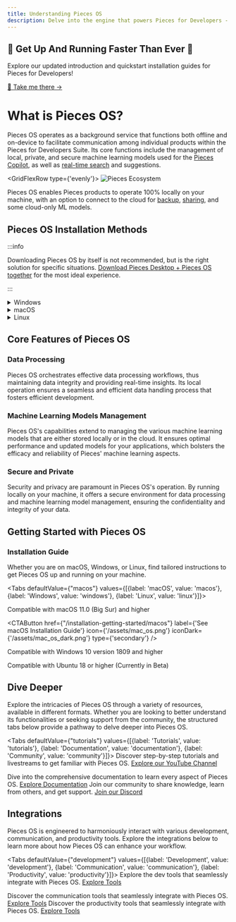 ```yaml
---
title: Understanding Pieces OS
description: Delve into the engine that powers Pieces for Developers - Pieces OS. Explore how it manages data processing and machine learning models to enhance your development workflow.
---
```



<DownloadLinkUpdater />

<div style={{ marginBottom: "24px" }} />

<div style={{
  backgroundColor: "#fff",
  padding: "2rem",
  borderRadius: "8px",
  border: "1px solid #eaeaea",
  boxShadow: "0 1px 3px rgba(0,0,0,0.08)",
  textAlign: "center",
  marginBottom: "2rem",
  color: "#333" // Set a default text color for the container
}}>
  <h2 style={{ margin: "0 0 1rem", color: "#333" }}>
    🏁 Get Up And Running Faster Than Ever 🏁
  </h2>
  <p style={{ margin: "0", fontSize: "1.1rem", lineHeight: "1.5", color: "#333" }}>
    Explore our updated introduction and quickstart installation guides for Pieces for Developers!
  </p>
  <p style={{ margin: "0" }}>
    <a href="https://docs.pieces.app/products/meet-pieces" 
       style={{
         color: "#1b9aaa",
         textDecoration: "none",
         fontWeight: "500",
         display: "inline-block",
         marginTop: "0.5rem",
         lineHeight: "1.2",
         padding: "0"
       }}
    >
      🎉 Take me there →
    </a>
  </p>
</div>


# What is Pieces OS?

Pieces OS operates as a background service that functions both offline and on-device to facilitate communication among individual products within the Pieces for Developers Suite. Its core functions include the management of local, private, and secure machine learning models used for the [Pieces Copilot](/features/pieces-copilot), as well as [real-time search](/features/search-modes) and suggestions.

<GridFlexRow type={'evenly'}>
  ![Pieces Ecosystem](https://storage.googleapis.com/pieces_multimedia/ILLUSTRATIONS/PIECES_FOR_DEVELOPERS/ANY_INTEGRATION/ANY_THEME/PLUGINS/1X1/PIECES_FOR_DEVELOPERS-ANY_INTEGRATION-PLUGINS-ANY_THEME-1X1-10_16_2023.PNG)
</GridFlexRow>

Pieces OS enables Pieces products to operate 100% locally on your machine, with an option to connect to the cloud for [backup](/features/back-up-and-restore), [sharing](/features/one-click-snippet-sharing), and some cloud-only ML models.


## Pieces OS Installation Methods

:::info

Downloading Pieces OS by itself is not recommended, but is the right solution for specific situations. [Download Pieces Desktop + Pieces OS together](/installation-getting-started/what-am-i-installing#pieces-desktop-app--pieces-os) for the most ideal experience.

:::

<details>
  <summary>Windows</summary>

  Click the download link below to install PiecesOS on your Windows machine with the provided Appinstaller file, or download the standalone installer for Windows: 

  - [Pieces OS](/installation-getting-started/pieces-os) Appinstaller (Standalone Windows) | [Download Here](https://builds.pieces.app/stages/production/appinstaller/os_server.appinstaller)
  - [PiecesOS](/installation-getting-started/pieces-os) .EXE (Standalone Windows) | [Download Here](https://builds.pieces.app/stages/production/os_server/windows-exe/download?download=true&product=DOCUMENTATION_WEBSITE)
</details>

<MiniSpacer />

<details>
  <summary>macOS</summary>

  If you aren't sure which of these you need, check your computer's processor:
  1. Click the Apple logo in the top left corner of your screen
  2. Select "About this Mac"
  3. Check "Chip" in the window that pops up.

  If you have an Intel chip, select the Intel package above. Those with Apple M1 or M2 chips should select the "Apple Silicon" package.

  If this isn't your first rodeo, here is the list of downloadable files for macOS:
  - [PiecesOS](/installation-getting-started/pieces-os) DMG (ARM / M-Series / Apple Silicon) | [Download Here](https://builds.pieces.app/stages/production/os_server/dmg-arm64/download)
  - [PiecesOS](/installation-getting-started/pieces-os) DMG (Intel) | [Download Here](https://builds.pieces.app/stages/production/os_server/dmg/download)
  
  Note: You can also install Pieces via Homebrew.

  1. Ensure you have [installed](https://docs.brew.sh/Installation) Homebrew in your system
  2. Run the following command in your terminal to Install the Pieces brew package
    ```shell
    brew install --cask pieces
    ```
    [Save to Pieces](https://snippets.pieces.cloud/?p=f23c48bd96)
  3. The above command will install the Pieces-OS cask as well. Once the package is install successfully, you can start to run Pieces OS and the Pieces for Developers application.
</details>

<MiniSpacer />

<details>
  <summary>Linux</summary>

  Currently we only provide one installation method for downloading and installing Pieces OS for Linux. In order to download, [check out the snap store here.](https://snapcraft.io/pieces-os).
</details>


## Core Features of Pieces OS

### Data Processing

Pieces OS orchestrates effective data processing workflows, thus maintaining data integrity and providing real-time insights. Its local operation ensures a seamless and efficient data handling process that fosters efficient development.

### Machine Learning Models Management

Pieces OS's capabilities extend to managing the various machine learning models that are either stored locally or in the cloud. It ensures optimal performance and updated models for your applications, which bolsters the efficacy and reliability of Pieces' machine learning aspects.

### Secure and Private

Security and privacy are paramount in Pieces OS's operation. By running locally on your machine, it offers a secure environment for data processing and machine learning model management, ensuring the confidentiality and integrity of your data.

## Getting Started with Pieces OS

### Installation Guide

Whether you are on macOS, Windows, or Linux, find tailored instructions to get Pieces OS up and running on your machine.

<Tabs defaultValue={"macos"}  values={[{label: 'macOS', value: 'macos'}, {label: 'Windows', value: 'windows'}, {label: 'Linux', value: 'linux'}]}>
  <TabItem value="macos">
    <p>Compatible with macOS 11.0 (Big Sur) and higher</p>
    <CTAButton
      href={"/installation-getting-started/macos"}
      label={'See macOS Installation Guide'}
      icon={'/assets/mac_os.png'}
      iconDark={'/assets/mac_os_dark.png'}
      type={'secondary'}
    />
  </TabItem>

  <TabItem value="windows">
    <p>Compatible with Windows 10 version 1809 and higher</p>
    <CTAButton
      href={"/installation-getting-started/windows"}
      label={'See Windows Installation Guide'}
      icon={'/assets/windows_logo_old.png'}
      type={'secondary'}
    />
  </TabItem>

  <TabItem value="linux">
    <p>Compatible with Ubuntu 18 or higher (Currently in Beta)</p>
    <CTAButton
      href={"/installation-getting-started/linux"}
      label={'See Linux Installation Guide'}
      icon={'/assets/linux_logo.png'}
      type={'secondary'}
    />
  </TabItem>
</Tabs>

## Dive Deeper

Explore the intricacies of Pieces OS through a variety of resources, available in different formats. Whether you are looking to better understand its functionalities or seeking support from the community, the structured tabs below provide a pathway to delve deeper into Pieces OS.

<Tabs defaultValue={"tutorials"} values={[{label: 'Tutorials', value: 'tutorials'}, {label: 'Documentation', value: 'documentation'}, {label: 'Community', value: 'community'}]}>
  <TabItem value="tutorials">
    Discover step-by-step tutorials and livestreams to get familiar with Pieces OS.
    <a href="https://www.youtube.com/@getpieces">Explore our YouTube Channel</a>
  </TabItem>

  <TabItem value="documentation">
    Dive into the comprehensive documentation to learn every aspect of Pieces OS.
    <a href="/">Explore Documentation</a>
  </TabItem>

  <TabItem value="community">
    Join our community to share knowledge, learn from others, and get support.
    <a href="https://discord.gg/getpieces">Join our Discord</a>
  </TabItem>
</Tabs>

<MiniSpacer />

## Integrations

Pieces OS is engineered to harmoniously interact with various development, communication, and productivity tools. Explore the integrations below to learn more about how Pieces OS can enhance your workflow.

<Tabs defaultValue={"development"} values={[{label: 'Development', value: 'development'}, {label: 'Communication', value: 'communication'}, {label: 'Productivity', value: 'productivity'}]}>
  <TabItem value="development">
    Explore the dev tools that seamlessly integrate with Pieces OS.
    <a href="/extensions-plugins/vscode">Explore Tools</a>
  </TabItem>

  <TabItem value="communication">
    Discover the communication tools that seamlessly integrate with Pieces OS.
    <a href="/extensions-plugins/teams">Explore Tools</a>
  </TabItem>

  <TabItem value="productivity">
    Discover the productivity tools that seamlessly integrate with Pieces OS.
    <a href="/extensions-plugins/obsidian">Explore Tools</a>
  </TabItem>
</Tabs>
